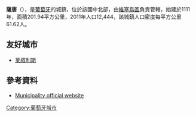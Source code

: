 {{Coord|40|44|N|7|44|W|display=title}}

'''薩唐'''（{{lang-pt|Sátão}}），是[[葡萄牙|葡萄牙]]的城鎮，位於該國中北部，由[[維塞烏區|維塞烏區]]負責管轄，始建於1111年，面積201.94平方公里，2011年人口12,444，該城鎮人口密度每平方公里61.62人。

==友好城市==
* {{FRA}} [[莱叙利斯|莱叙利斯]]

==參考資料==
*[http://www.cm-satao.pt Municipality official website] {{Wayback|url=http://www.cm-satao.pt/ |date=20200628110007 }}

{{Portugal-geo-stub}}
[[Category:葡萄牙城市|Category:葡萄牙城市]]